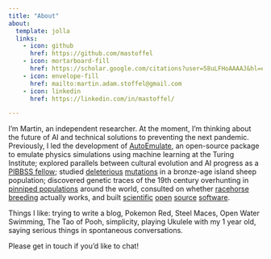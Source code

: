 ```yaml
---
title: "About"
about:
  template: jolla
  links:
    - icon: github
      href: https://github.com/mastoffel
    - icon: mortarboard-fill
      href: https://scholar.google.com/citations?user=58uLFHoAAAAJ&hl=en&oi=ao
    - icon: envelope-fill
      href: mailto:martin.adam.stoffel@gmail.com
    - icon: linkedin
      href: https://linkedin.com/in/mastoffel/

---
```


I'm Martin, an independent researcher. At the moment, I'm thinking about the future of AI and technical solutions to preventing the next pandemic. Previously, I led the development of [AutoEmulate](https://github.com/alan-turing-institute/autoemulate), an open-source package to emulate physics simulations using machine learning at the Turing Institute; explored parallels between cultural evolution and AI progress as a [PIBBSS fellow](https://pibbss.ai/); studied [deleterious](https://www.nature.com/articles/s41467-021-23222-9) [mutations](https://academic.oup.com/evlett/article/5/3/187/6697630) in a bronze-age island sheep population; discovered genetic traces of the 19th century overhunting in [pinniped populations](https://www.nature.com/articles/s41467-018-06695-z) around the world, consulted on whether [racehorse breeding](https://royalsocietypublishing.org/doi/full/10.1098/rspb.2022.0487) actually works, and built [scientific](https://besjournals.onlinelibrary.wiley.com/doi/full/10.1111/2041-210X.12797) [open](https://journals.plos.org/plosone/article?id=10.1371/journal.pone.0198311) [source](https://peerj.com/articles/11414/) [software](https://besjournals.onlinelibrary.wiley.com/doi/full/10.1111/2041-210X.12588).

Things I like: trying to write a blog, Pokemon Red, Steel Maces, Open Water Swimming, The Tao of Pooh, simplicity, playing Ukulele with my 1 year old, saying serious things in spontaneous conversations. 


Please get in touch if you'd like to chat!
